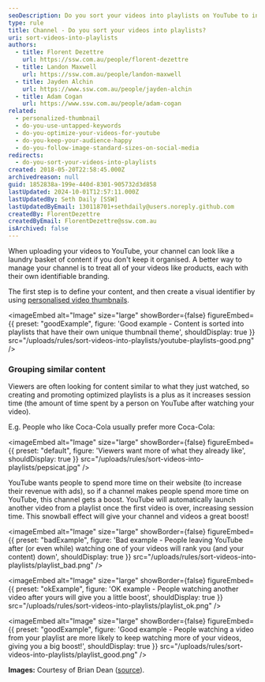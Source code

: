 ```yaml
---
seoDescription: Do you sort your videos into playlists on YouTube to increase session time and boost your channel's performance? Organize your content with personalized thumbnails and optimize your videos for a better user experience.
type: rule
title: Channel - Do you sort your videos into playlists?
uri: sort-videos-into-playlists
authors:
  - title: Florent Dezettre
    url: https://ssw.com.au/people/florent-dezettre
  - title: Landon Maxwell
    url: https://ssw.com.au/people/landon-maxwell
  - title: Jayden Alchin
    url: https://www.ssw.com.au/people/jayden-alchin
  - title: Adam Cogan
    url: https://www.ssw.com.au/people/adam-cogan
related:
  - personalized-thumbnail
  - do-you-use-untapped-keywords
  - do-you-optimize-your-videos-for-youtube
  - do-you-keep-your-audience-happy
  - do-you-follow-image-standard-sizes-on-social-media
redirects:
  - do-you-sort-your-videos-into-playlists
created: 2018-05-20T22:58:45.000Z
archivedreason: null
guid: 1852838a-199e-440d-8301-905732d3d858
lastUpdated: 2024-10-01T12:57:11.000Z
lastUpdatedBy: Seth Daily [SSW]
lastUpdatedByEmail: 130118701+sethdaily@users.noreply.github.com
createdBy: FlorentDezettre
createdByEmail: FlorentDezettre@ssw.com.au
isArchived: false
---
```


When uploading your videos to YouTube, your channel can look like a laundry basket of content if you don't keep it organised. A better way to manage your channel is to treat all of your videos like products, each with their own identifiable branding.

The first step is to define your content, and then create a visual identifier by using [personalised video thumbnails](/video-thumbnails).

<youtubeEmbed url="https://www.youtube.com/embed/lh5WcImQzRY" description="Video: Do you have playlists & custom thumbnails on your YouTube channel? (3 min)" />

<imageEmbed
  alt="Image"
  size="large"
  showBorder={false}
  figureEmbed={{
    preset: "goodExample",
    figure: 'Good example - Content is sorted into playlists that have their own unique thumbnail theme',
    shouldDisplay: true
  }}
  src="/uploads/rules/sort-videos-into-playlists/youtube-playlists-good.png"
/>

### Grouping similar content

Viewers are often looking for content similar to what they just watched, so creating and promoting optimized playlists is a plus as it increases session time (the amount of time spent by a person on YouTube after watching your video).

E.g. People who like Coca-Cola usually prefer more Coca-Cola:


<imageEmbed
  alt="Image"
  size="large"
  showBorder={false}
  figureEmbed={{
    preset: "default",
    figure: 'Viewers want more of what they already like',
    shouldDisplay: true
  }}
  src="/uploads/rules/sort-videos-into-playlists/pepsicat.jpg"
/>

YouTube wants people to spend more time on their website (to increase their revenue with ads), so if a channel makes people spend more time on YouTube, this channel gets a boost. YouTube will automatically launch another video from a playlist once the first video is over, increasing session time. This snowball effect will give your channel and videos a great boost!

<imageEmbed
  alt="Image"
  size="large"
  showBorder={false}
  figureEmbed={{
    preset: "badExample",
    figure: 'Bad example - People leaving YouTube after (or even while) watching one of your videos will rank you (and your content) down',
    shouldDisplay: true
  }}
  src="/uploads/rules/sort-videos-into-playlists/playlist_bad.png"
/>

<imageEmbed
  alt="Image"
  size="large"
  showBorder={false}
  figureEmbed={{
    preset: "okExample",
    figure: 'OK example - People watching another video after yours will give you a little boost',
    shouldDisplay: true
  }}
  src="/uploads/rules/sort-videos-into-playlists/playlist_ok.png"
/>

<imageEmbed
  alt="Image"
  size="large"
  showBorder={false}
  figureEmbed={{
    preset: "goodExample",
    figure: 'Good example - People watching a video from your playlist are more likely to keep watching more of your videos, giving you a big boost!',
    shouldDisplay: true
  }}
  src="/uploads/rules/sort-videos-into-playlists/playlist_good.png"
/>

**Images:** Courtesy of Brian Dean ([source](https://backlinko.com/grow-youtube-channel)).
